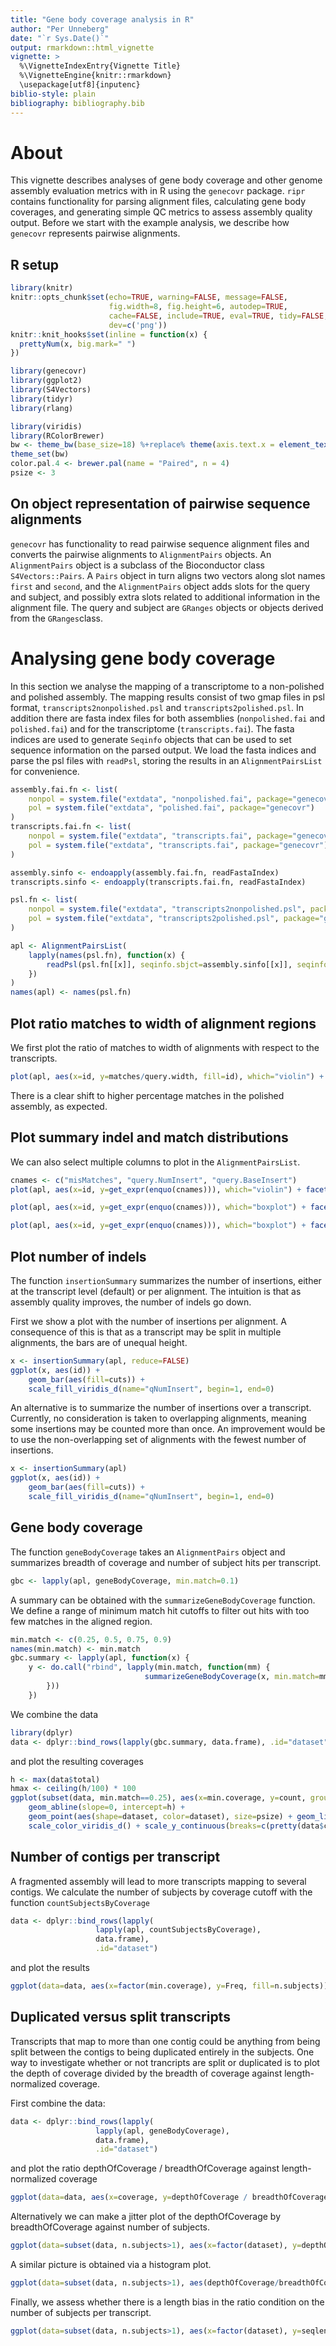 ```yaml
---
title: "Gene body coverage analysis in R"
author: "Per Unneberg"
date: "`r Sys.Date()`"
output: rmarkdown::html_vignette
vignette: >
  %\VignetteIndexEntry{Vignette Title}
  %\VignetteEngine{knitr::rmarkdown}
  \usepackage[utf8]{inputenc}
biblio-style: plain
bibliography: bibliography.bib
---
```


# About

This vignette describes analyses of gene body coverage and other
genome assembly evaluation metrics with in R using the `genecovr`
package. `ripr` contains functionality for parsing alignment files,
calculating gene body coverages, and generating simple QC metrics to
assess assembly quality output. Before we start with the example
analysis, we describe how `genecovr` represents pairwise alignments.

## R setup

```r
library(knitr)
knitr::opts_chunk$set(echo=TRUE, warning=FALSE, message=FALSE,
                      fig.width=8, fig.height=6, autodep=TRUE,
                      cache=FALSE, include=TRUE, eval=TRUE, tidy=FALSE,
                      dev=c('png'))
knitr::knit_hooks$set(inline = function(x) {
  prettyNum(x, big.mark=" ")
})
```


```r
library(genecovr)
library(ggplot2)
library(S4Vectors)
library(tidyr)
library(rlang)
```

```r
library(viridis)
library(RColorBrewer)
bw <- theme_bw(base_size=18) %+replace% theme(axis.text.x = element_text(angle = 45, hjust = 1, vjust = 1))
theme_set(bw)
color.pal.4 <- brewer.pal(name = "Paired", n = 4)
psize <- 3
```

## On object representation of pairwise sequence alignments

`genecovr` has functionality to read pairwise sequence alignment files
and converts the pairwise alignments to `AlignmentPairs` objects. An
`AlignmentPairs` object is a subclass of the Bioconductor class
`S4Vectors::Pairs`. A `Pairs` object in turn aligns two vectors along
slot names `first` and `second`, and the `AlignmentPairs` object adds
slots for the query and subject, and possibly extra slots related to
additional information in the alignment file. The query and subject
are `GRanges` objects or objects derived from the `GRanges`class.


# Analysing gene body coverage

In this section we analyse the mapping of a transcriptome to a
non-polished and polished assembly. The mapping results consist of two
gmap files in psl format, `transcripts2nonpolished.psl` and
`transcripts2polished.psl`. In addition there are fasta index files
for both assemblies (`nonpolished.fai` and `polished.fai`) and for the
transcriptome (`transcripts.fai`). The fasta indices are used to
generate `Seqinfo` objects that can be used to set sequence
information on the parsed output. We load the fasta indices and parse
the psl files with `readPsl`, storing the results in an
`AlignmentPairsList` for convenience.

``` r
assembly.fai.fn <- list(
    nonpol = system.file("extdata", "nonpolished.fai", package="genecovr"),
    pol = system.file("extdata", "polished.fai", package="genecovr")
)
transcripts.fai.fn <- list(
    nonpol = system.file("extdata", "transcripts.fai", package="genecovr"),
    pol = system.file("extdata", "transcripts.fai", package="genecovr")
)

assembly.sinfo <- endoapply(assembly.fai.fn, readFastaIndex)
transcripts.sinfo <- endoapply(transcripts.fai.fn, readFastaIndex)

psl.fn <- list(
    nonpol = system.file("extdata", "transcripts2nonpolished.psl", package="genecovr"),
    pol = system.file("extdata", "transcripts2polished.psl", package="genecovr")
)

apl <- AlignmentPairsList(
    lapply(names(psl.fn), function(x) {
        readPsl(psl.fn[[x]], seqinfo.sbjct=assembly.sinfo[[x]], seqinfo.query=transcripts.sinfo[[x]])
    })
)
names(apl) <- names(psl.fn)
```

## Plot ratio matches to width of alignment regions

We first plot the ratio of matches to width of alignments with respect
to the transcripts.

``` r
plot(apl, aes(x=id, y=matches/query.width, fill=id), which="violin") + ylim(0.8, 1) + scale_fill_viridis_d()
```

There is a clear shift to higher percentage matches in the polished
assembly, as expected.

## Plot summary indel and match distributions

We can also select multiple columns to plot in the
`AlignmentPairsList`.

```r
cnames <- c("misMatches", "query.NumInsert", "query.BaseInsert")
plot(apl, aes(x=id, y=get_expr(enquo(cnames))), which="violin") + facet_wrap(. ~ name, scales="free")
```

```r
plot(apl, aes(x=id, y=get_expr(enquo(cnames))), which="boxplot") + facet_wrap(. ~ name, scales="free")
```

```r
plot(apl, aes(x=id, y=get_expr(enquo(cnames))), which="boxplot") + facet_wrap(. ~ name, scales="free") + scale_y_continuous(trans="log10")
```

## Plot number of indels

The function `insertionSummary` summarizes the number of insertions,
either at the transcript level (default) or per alignment. The
intuition is that as assembly quality improves, the number of indels
go down.

First we show a plot with the number of insertions per alignment. A
consequence of this is that as a transcript may be split in multiple
alignments, the bars are of unequal height.

```r
x <- insertionSummary(apl, reduce=FALSE)
ggplot(x, aes(id)) +
    geom_bar(aes(fill=cuts)) +
    scale_fill_viridis_d(name="qNumInsert", begin=1, end=0)
```

An alternative is to summarize the number of insertions over a
transcript. Currently, no consideration is taken to overlapping
alignments, meaning some insertions may be counted more than once. An
improvement would be to use the non-overlapping set of alignments with
the fewest number of insertions.

```r
x <- insertionSummary(apl)
ggplot(x, aes(id)) +
    geom_bar(aes(fill=cuts)) +
    scale_fill_viridis_d(name="qNumInsert", begin=1, end=0)
```



## Gene body coverage


The function `geneBodyCoverage` takes an `AlignmentPairs` object and
summarizes breadth of coverage and number of subject hits per
transcript.

``` r
gbc <- lapply(apl, geneBodyCoverage, min.match=0.1)
```

A summary can be obtained with the `summarizeGeneBodyCoverage`
function. We define a range of minimum match hit cutoffs to filter out
hits with too few matches in the aligned region. 

``` r
min.match <- c(0.25, 0.5, 0.75, 0.9)
names(min.match) <- min.match
gbc.summary <- lapply(apl, function(x) {
    y <- do.call("rbind", lapply(min.match, function(mm) {
                              summarizeGeneBodyCoverage(x, min.match=mm)
        }))
    })
```

We combine the data

``` r
library(dplyr)
data <- dplyr::bind_rows(lapply(gbc.summary, data.frame), .id="dataset")
```
and plot the resulting coverages

```r
h <- max(data$total)
hmax <- ceiling(h/100) * 100
ggplot(subset(data, min.match==0.25), aes(x=min.coverage, y=count, group=dataset, color=dataset)) +
    geom_abline(slope=0, intercept=h) +
    geom_point(aes(shape=dataset, color=dataset), size=psize) + geom_line() +
    scale_color_viridis_d() + scale_y_continuous(breaks=c(pretty(data$count)), limits=c(0, hmax))
```

## Number of contigs per transcript

A fragmented assembly will lead to more transcripts mapping to several
contigs. We calculate the number of subjects by coverage cutoff with
the function `countSubjectsByCoverage`

```r
data <- dplyr::bind_rows(lapply(
                   lapply(apl, countSubjectsByCoverage),
                   data.frame),
                   .id="dataset")

```

and plot the results

```r
ggplot(data=data, aes(x=factor(min.coverage), y=Freq, fill=n.subjects)) + geom_bar(stat='identity', position=position_stack()) + scale_fill_viridis_d(begin=1, end=0) + facet_wrap(. ~ dataset, nrow=1, labeller=label_both)
```

## Duplicated versus split transcripts

Transcripts that map to more than one contig could be anything from
being split between the contigs to being duplicated entirely in the
subjects. One way to investigate whether or not trancripts are split
or duplicated is to plot the depth of coverage divided by the breadth
of coverage against length-normalized coverage.

First combine the data:

```r
data <- dplyr::bind_rows(lapply(
                   lapply(apl, geneBodyCoverage),
                   data.frame),
                   .id="dataset")
```

and plot the ratio depthOfCoverage / breadthOfCoverage against length-normalized coverage 
```r
ggplot(data=data, aes(x=coverage, y=depthOfCoverage / breadthOfCoverage, color=factor(n.subjects))) + geom_point(size=psize) + scale_color_viridis_d(alpha=.8) + xlim(0, 1) + ylim(0, 5) + facet_wrap(. ~ dataset)
```

Alternatively we can make a jitter plot of the depthOfCoverage by
breadthOfCoverage against number of subjects.

```r
ggplot(data=subset(data, n.subjects>1), aes(x=factor(dataset), y=depthOfCoverage / breadthOfCoverage)) + geom_jitter(size=psize, alpha=.6) + facet_wrap(. ~ n.subjects)
```

A similar picture is obtained via a histogram plot.

```r
ggplot(data=subset(data, n.subjects>1), aes(depthOfCoverage/breadthOfCoverage)) + geom_histogram() + facet_grid(vars(dataset))
```

Finally, we assess whether there is a length bias in the ratio
condition on the number of subjects per transcript.

```r
ggplot(data=subset(data, n.subjects>1), aes(x=factor(dataset), y=seqlengths)) + geom_boxplot() + facet_grid(. ~ n.subjects)
```
